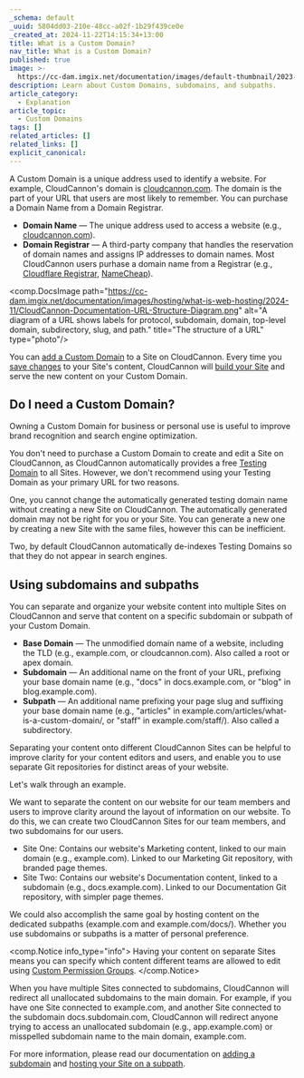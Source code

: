 ```yaml
---
_schema: default
_uuid: 5804dd03-210e-48cc-a02f-1b29f439ce0e
_created_at: 2024-11-22T14:15:34+13:00
title: What is a Custom Domain?
nav_title: What is a Custom Domain?
published: true
image: >-
  https://cc-dam.imgix.net/documentation/images/default-thumbnail/2023-Q4/CloudCannon-Documentation-Thumbnail.png
description: Learn about Custom Domains, subdomains, and subpaths.
article_category:
  - Explanation
article_topic:
  - Custom Domains
tags: []
related_articles: []
related_links: []
explicit_canonical:
---
```

A Custom Domain is a unique address used to identify a website. For example, CloudCannon's domain is [cloudcannon.com](https://cloudcannon.com/). The domain is the part of your URL that users are most likely to remember. You can purchase a Domain Name from a Domain Registrar.

* **Domain Name** — The unique address used to access a website (e.g., [cloudcannon.com](https://cloudcannon.com/)).
* **Domain Registrar** — A third-party company that handles the reservation of domain names and assigns IP addresses to domain names. Most CloudCannon users purhase a domain name from a Registrar (e.g., <a href="https://www.cloudflare.com/en-gb/products/registrar/" target="_blank" rel="noopener">Cloudflare Registrar</a>, <a href="https://www.namecheap.com/" target="_blank" rel="noopener">NameCheap</a>).

<comp.DocsImage path="https://cc-dam.imgix.net/documentation/images/hosting/what-is-web-hosting/2024-11/CloudCannon-Documentation-URL-Structure-Diagram.png" alt="A diagram of a URL shows labels for protocol, subdomain, domain, top-level domain, subdirectory, slug, and path." title="The structure of a URL" type="photo"/>

You can [add a Custom Domain](/documentation/articles/add-a-custom-domain/) to a Site on CloudCannon. Every time you [save changes](/documentation/articles/save-your-changes/) to your Site's content, CloudCannon will [build your Site](/documentation/articles/what-is-a-site-build/) and serve the new content on your Custom Domain.

## Do I need a Custom Domain?

Owning a Custom Domain for business or personal use is useful to improve brand recognition and search engine optimization.

You don't need to purchase a Custom Domain to create and edit a Site on CloudCannon, as CloudCannon automatically provides a free [Testing Domain](/documentation/articles/testing-domain/) to all Sites. However, we don't recommend using your Testing Domain as your primary URL for two reasons.

One, you cannot change the automatically generated testing domain name without creating a new Site on CloudCannon. The automatically generated domain may not be right for you or your Site. You can generate a new one by creating a new Site with the same files, however this can be inefficient.

Two, by default CloudCannon automatically de-indexes Testing Domains so that they do not appear in search engines.

## Using subdomains and subpaths

You can separate and organize your website content into multiple Sites on CloudCannon and serve that content on a specific subdomain or subpath of your Custom Domain.

* **Base Domain** — The unmodified domain name of a website, including the TLD (e.g., example.com, or cloudcannon.com). Also called a root or apex domain.
* **Subdomain** — An additional name on the front of your URL, prefixing your base domain name (e.g., "docs" in docs.example.com, or "blog" in blog.example.com).
* **Subpath** — An additional name prefixing your page slug and suffixing your base domain name (e.g., "articles" in example.com/articles/what-is-a-custom-domain/, or "staff" in example.com/staff/). Also called a subdirectory.

Separating your content onto different CloudCannon Sites can be helpful to improve clarity for your content editors and users, and enable you to use separate Git repositories for distinct areas of your website.

Let's walk through an example.

We want to separate the content on our website for our team members and users to improve clarity around the layout of information on our website. To do this, we can create two CloudCannon Sites for our team members, and two subdomains for our users.

* Site One: Contains our website's Marketing content, linked to our main domain (e.g., example.com). Linked to our Marketing Git repository, with branded page themes.
* Site Two: Contains our website's Documentation content, linked to a subdomain (e.g., docs.example.com). Linked to our Documentation Git repository, with simpler page themes.

We could also accomplish the same goal by hosting content on the dedicated subpaths (example.com and example.com/docs/). Whether you use subdomains or subpaths is a matter of personal preference.

<comp.Notice info_type="info">
  Having your content on separate Sites means you can specify which content different teams are allowed to edit using [Custom Permission Groups](/documentation/articles/what-are-custom-permission-groups/).
</comp.Notice>

When you have multiple Sites connected to subdomains, CloudCannon will redirect all unallocated subdomains to the main domain. For example, if you have one Site connected to example.com, and another Site connected to the subdomain docs.subdomain.com, CloudCannon will redirect anyone trying to access an unallocated subdomain (e.g., app.example.com) or misspelled subdomain name to the main domain, example.com.

For more information, please read our documentation on [adding a subdomain](t/documentation/articles/add-a-subdomain/) and [hosting your Site on a subpath](/documentation/articles/host-your-site-on-a-subpath/).